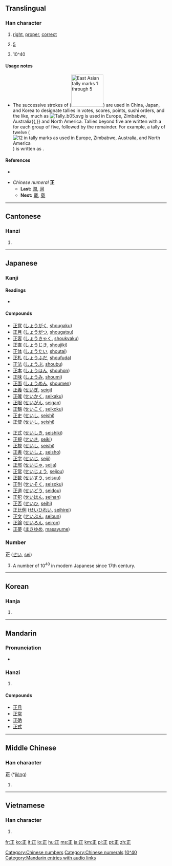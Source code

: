 ==Translingual==
{{stroke order|type=animate}}{{stroke order}}

===Han character===
{{Han char|rn=77|rad=止|as=01|sn=5|four=1010<sub>2</sub>|canj=一卜中一 (MYLM)|ids=⿱[[一]][[止]]}}

# [[right]], [[proper]], [[correct]]
# {{context|tally marks}} [[5]]
# 10^40

====Usage notes====
* {{sense|tally marks|5}} The successive strokes of {{term|sc=Hani|正}} ([[Image:Tally marks 3.svg|100px|East Asian tally marks 1 through 5]]) are used in China, Japan, and Korea to designate tallies in votes, scores, points, sushi orders, and the like, much as [[Image:Tally b05.svg]] is used in Europe, Zimbabwe, Australia{{,}} and North America.  Tallies beyond five are written with a {{term|sc=Hani|正}} for each group of five, followed by the remainder.  For example, a tally of twelve ([[Image:Tally b12.svg|12 in tally marks as used in Europe, Zimbabwe, Australia, and North America]]) is written as {{Hani|正正丅}}.

====References====
* {{Han ref|kx=0574.020|dkj=16255|dj=0962.020|hdz=21436.010|uh=6B63|ud=27491|bh=A5BF|bd=42431}}

* ''Chinese numeral'' '''正'''
** '''Last:''' [[澗]], [[涧]]
** '''Next:''' [[載]], [[载]]

[[Category:Chinese numbers]]
[[Category:Chinese numerals]]
----

==Cantonese==

===Hanzi===
{{yue-hanzi|jyut=|y=jing3}}

# {{defn|Cantonese|sort=止01}}

----

==Japanese==

===Kanji===
{{ja-kanji|grade=1|rs=止01}}

====Readings====
* {{ja-readings|on=[[せい]] (sei), [[しょう]] (shō)|kun=[[ただしい]] (tadashii), [[まさ]] (masa), [[ただす]] (tadasu)}}

====Compounds====
{{top2}}
* [[正覚]] ([[しょうがく]], [[shougaku]])
* [[正月]] ([[しょうがつ]], [[shougatsu]])
* [[正客]] ([[しょうきゃく]], [[shoukyaku]])
* [[正直]] ([[しょうじき]], [[shoujiki]])
* [[正体]] ([[しょうたい]], [[shoutai]])
* [[正札]] ([[しょうふだ]], [[shoufuda]])
* [[正法]] ([[しょうぶ]], [[shoubu]])
* [[正本]] ([[しょうほん]], [[shouhon]])
* [[正味]] ([[しょうみ]], [[shoumi]])
* [[正面]] ([[しょうめん]], [[shoumen]])
* [[正義]] ([[せいぎ]], [[seigi]])
* [[正確]] ([[せいかく]], [[seikaku]])
* [[正眼]] ([[せいがん]], [[seigan]])
* [[正鵠]] ([[せいこく]], [[seikoku]])
* [[正史]] ([[せいし]], [[seishi]])
* [[正使]] ([[せいし]], [[seishi]])
{{mid2}}
* [[正式]] ([[せいしき]], [[seishiki]])
* [[正規]] ([[せいき]], [[seiki]])
* [[正視]] ([[せいし]], [[seishi]])
* [[正書]] ([[せいしょ]], [[seisho]])
* [[正字]] ([[せいじ]], [[seiji]])
* [[正邪]] ([[せいじゃ]], [[seija]])
* [[正常]] ([[せいじょう]], [[seijou]])
* [[正数]] ([[せいすう]], [[seisuu]])
* [[正則]] ([[せいそく]], [[seisoku]])
* [[正道]] ([[せいどう]], [[seidou]])
* [[正犯]] ([[せいはん]], [[seihan]])
* [[正否]] ([[せいひ]], [[seihi]])
* [[正比例]] ([[せいひれい]], [[seihirei]])
* [[正文]] ([[せいぶん]], [[seibun]])
* [[正論]] ([[せいろん]], [[seiron]])
* [[正夢]] ([[まさゆめ]], [[masayume]])
{{bottom2}}

===Number===
'''正''' ([[せい]], [[sei]])

# A number of 10<sup>40</sup> in modern Japanese since 17th century.

[[Category:Japanese numbers|10^40]]

----

==Korean==

===Hanja===
{{ko-hanja|hangeul=정|rv=jeong|mr=chŏng|y=ceng|eumhun=바를|ehrv=bareul|ehmr=parŭl}}

# {{defn|Korean|sort=止01}}

----

==Mandarin==

===Pronunciation===
*{{audio|zh-zhèng.ogg|audio}}

===Hanzi===
{{cmn-hanzi|pin=[[zhèng]] ([[zheng4]])|wg=cheng<sup>4</sup>}}

# {{defn|Mandarin|sort=止01}}

====Compounds====
* [[正月]]
* [[正常]]
* [[正确]]
* [[正式]]

[[Category:Mandarin entries with audio links]]

----

==Middle Chinese==

===Han character===
'''正''' (*[[jiɛ̀ng]])<!--asterisk signifies that this is a reconstructed pronunciation-->

# {{defn|Middle Chinese|sort=止01}}

----

==Vietnamese==

===Han character===
{{vi-hantu|chính, chánh, chếnh, giêng|rs=止01}}

# {{defn|Vietnamese|sort=止01}}

[[fr:正]]
[[ko:正]]
[[it:正]]
[[lo:正]]
[[hu:正]]
[[ms:正]]
[[ja:正]]
[[km:正]]
[[pl:正]]
[[pt:正]]
[[zh:正]]
